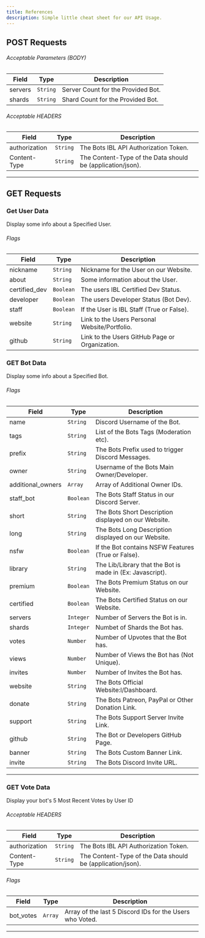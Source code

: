 ```yaml
---
title: References
description: Simple little cheat sheet for our API Usage.
---
```



## POST Requests

<HTTPHeader type="POST" path="/bots/stats" />

###### Acceptable Parameters (BODY)
| Field     | Type        | Description                                                                        |
| --------- | ----------- | ---------------------------------------------------------------------------------- |
| servers   | `String`    | Server Count for the Provided Bot.                                                 |
| shards    | `String`    | Shard Count for the Provided Bot.                                                  |


###### Acceptable HEADERS
| Field     | Type        | Description                                                                        |
| --------- | ----------- | ---------------------------------------------------------------------------------- |
| authorization   | `String`    | The Bots IBL API Authorization Token.                                        |
| Content-Type    | `String`    | The Content-Type of the Data should be (application/json).                   |

---

## GET Requests

### Get User Data

<HTTPHeader type="GET" path="/user/:userID" />

Display some info about a Specified User.

###### Flags 
| Field     | Type        | Description                                                                                         |
| --------- | ----------- | --------------------------------------------------------------------------------------------------- |
| nickname  | `String`    | Nickname for the User on our Website.                                                               |
| about     | `String`    | Some information about the User.                                                                    |
| certified_dev | `Boolean` | The users IBL Certified Dev Status.                                                               |
| developer | `Boolean`   | The users Developer Status (Bot Dev).                                                               |
| staff     | `Boolean`   | If the User is IBL Staff (True or False).                                                           |
| website   | `String`    | Link to the Users Personal Website/Portfolio.                                                       |
| github    | `String`    | Link to the Users GitHub Page or Organization.                                                      |


### GET Bot Data

<HTTPHeader type="GET" path="/bot/:botID" />

Display some info about a Specified Bot.

###### Flags
| Field     | Type        | Description                                                                                         |
| --------- | ----------- | --------------------------------------------------------------------------------------------------- |
| name      | `String`    | Discord Username of the Bot.                                                                        |
| tags      | `String`    | List of the Bots Tags (Moderation etc).                                                             |
| prefix    | `String`    | The Bots Prefix used to trigger Discord Messages.                                                   |
| owner     | `String`    | Username of the Bots Main Owner/Developer.                                                          |
| additional_owners       | `Array`    | Array of Additional Owner IDs.                                                         |
| staff_bot | `Boolean`   | The Bots Staff Status in our Discord Server.                                                        |
| short     | `String`    | The Bots Short Description displayed on our Website.                                                |
| long      | `String`    | The Bots Long Description displayed on our Website.                                                 |
| nsfw      | `Boolean`   | If the Bot contains NSFW Features (True or False).                                                  |
| library   | `String`    | The Lib/Library that the Bot is made in (Ex: Javascript).                                           |
| premium   | `Boolean`   | The Bots Premium Status on our Website.                                                             |
| certified | `Boolean`   | The Bots Certified Status on our Website.                                                           |
| servers   | `Integer`   | Number of Servers the Bot is in.                                                                    |
| shards    | `Integer`   | Numbet of Shards the Bot has.                                                                       |
| votes     | `Number`    | Number of Upvotes that the Bot has.                                                                 |
| views     | `Number`    | Number of Views the Bot has (Not Unique).                                                           |
| invites   | `Number`    | Number of Invites the Bot has.                                                                      |
| website   | `String`    | The Bots Official Website:l/Dashboard.                                                              |
| donate    | `String`    | The Bots Patreon, PayPal or Other Donation Link.                                                    |
| support   | `String`    | The Bots Support Server Invite Link.                                                                |
| github    | `String`    | The Bot or Developers GitHub Page.                                                                  |
| banner    | `String`    | The Bots Custom Banner Link.                                                                        |
| invite    | `String`    | The Bots Discord Invite URL.                                                                        |


---

### GET Vote Data

<HTTPHeader type="GET" path="/votes/:botID" />

Display your bot's 5 Most Recent Votes by User ID

###### Acceptable HEADERS
| Field     | Type        | Description                                                                        |
| --------- | ----------- | ---------------------------------------------------------------------------------- |
| authorization   | `String`    | The Bots IBL API Authorization Token.                                        |
| Content-Type    | `String`    | The Content-Type of the Data should be (application/json).                   |

###### Flags
| Field     | Type        | Description                                                                                         |
| --------- | ----------- | --------------------------------------------------------------------------------------------------- |
| bot_votes | `Array`     | Array of the last 5 Discord IDs for the Users who Voted.                                            |

---
